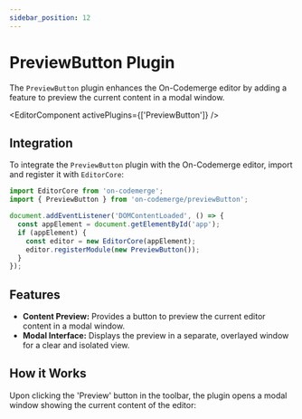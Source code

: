 ```yaml
---
sidebar_position: 12
---
```


# PreviewButton Plugin

The `PreviewButton` plugin enhances the On-Codemerge editor by adding a feature to preview the current content in a modal window.


<EditorComponent activePlugins={['PreviewButton']} />

## Integration

To integrate the `PreviewButton` plugin with the On-Codemerge editor, import and register it with `EditorCore`:

```jsx title="Initialize and Register PreviewButton"
import EditorCore from 'on-codemerge';
import { PreviewButton } from 'on-codemerge/previewButton';

document.addEventListener('DOMContentLoaded', () => {
  const appElement = document.getElementById('app');
  if (appElement) {
    const editor = new EditorCore(appElement);
    editor.registerModule(new PreviewButton());
  }
});
```

## Features

- **Content Preview:** Provides a button to preview the current editor content in a modal window.
- **Modal Interface:** Displays the preview in a separate, overlayed window for a clear and isolated view.

## How it Works

Upon clicking the 'Preview' button in the toolbar, the plugin opens a modal window showing the current content of the editor:
